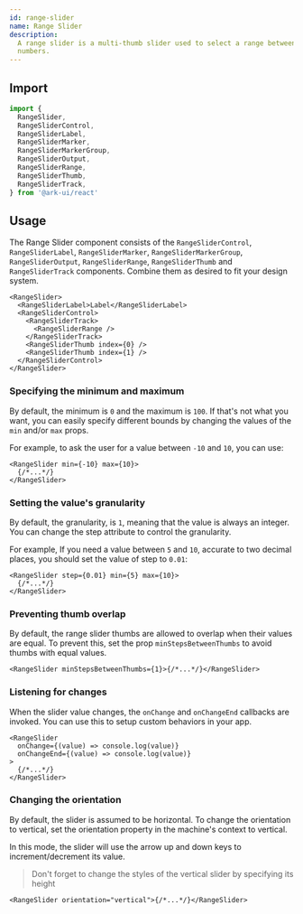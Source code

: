 ```yaml
---
id: range-slider
name: Range Slider
description:
  A range slider is a multi-thumb slider used to select a range between two
  numbers.
---
```


## Import

```ts
import {
  RangeSlider,
  RangeSliderControl,
  RangeSliderLabel,
  RangeSliderMarker,
  RangeSliderMarkerGroup,
  RangeSliderOutput,
  RangeSliderRange,
  RangeSliderThumb,
  RangeSliderTrack,
} from '@ark-ui/react'
```

## Usage

The Range Slider component consists of the `RangeSliderControl`,
`RangeSliderLabel`, `RangeSliderMarker`, `RangeSliderMarkerGroup`,
`RangeSliderOutput`, `RangeSliderRange`, `RangeSliderThumb` and
`RangeSliderTrack` components. Combine them as desired to fit your design
system.

```tsx
<RangeSlider>
  <RangeSliderLabel>Label</RangeSliderLabel>
  <RangeSliderControl>
    <RangeSliderTrack>
      <RangeSliderRange />
    </RangeSliderTrack>
    <RangeSliderThumb index={0} />
    <RangeSliderThumb index={1} />
  </RangeSliderControl>
</RangeSlider>
```

### Specifying the minimum and maximum

By default, the minimum is `0` and the maximum is `100`. If that's not what you
want, you can easily specify different bounds by changing the values of the
`min` and/or `max` props.

For example, to ask the user for a value between `-10` and `10`, you can use:

```tsx
<RangeSlider min={-10} max={10}>
  {/*...*/}
</RangeSlider>
```

### Setting the value's granularity

By default, the granularity, is `1`, meaning that the value is always an
integer. You can change the step attribute to control the granularity.

For example, If you need a value between `5` and `10`, accurate to two decimal
places, you should set the value of step to `0.01`:

```tsx
<RangeSlider step={0.01} min={5} max={10}>
  {/*...*/}
</RangeSlider>
```

### Preventing thumb overlap

By default, the range slider thumbs are allowed to overlap when their values are
equal. To prevent this, set the prop `minStepsBetweenThumbs` to avoid thumbs
with equal values.

```tsx
<RangeSlider minStepsBetweenThumbs={1}>{/*...*/}</RangeSlider>
```

### Listening for changes

When the slider value changes, the `onChange` and `onChangeEnd` callbacks are
invoked. You can use this to setup custom behaviors in your app.

```tsx
<RangeSlider
  onChange={(value) => console.log(value)}
  onChangeEnd={(value) => console.log(value)}
>
  {/*...*/}
</RangeSlider>
```

### Changing the orientation

By default, the slider is assumed to be horizontal. To change the orientation to
vertical, set the orientation property in the machine's context to vertical.

In this mode, the slider will use the arrow up and down keys to
increment/decrement its value.

> Don't forget to change the styles of the vertical slider by specifying its
> height

```tsx
<RangeSlider orientation="vertical">{/*...*/}</RangeSlider>
```
